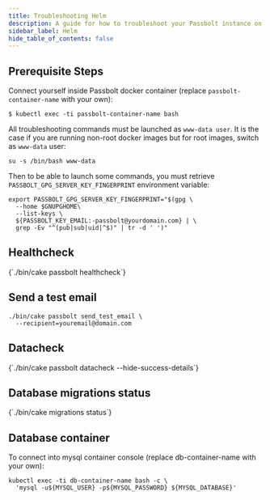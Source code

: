 ```yaml
---
title: Troubleshooting Helm
description: A guide for how to troubleshoot your Passbolt instance on Helm
sidebar_label: Helm
hide_table_of_contents: false
---
```



## Prerequisite Steps

Connect yourself inside Passbolt docker container (replace `passbolt-container-name` with your own):

`$ kubectl exec -ti passbolt-container-name bash`

All troubleshooting commands must be launched as `www-data user`. It is the case if you are running non-root docker images but for root images, switch as `www-data` user:

`su -s /bin/bash www-data`

Then to be able to launch some commands, you must retrieve `PASSBOLT_GPG_SERVER_KEY_FINGERPRINT` environment variable:
```
export PASSBOLT_GPG_SERVER_KEY_FINGERPRINT="$(gpg \
  --home $GNUPGHOME\
  --list-keys \
  ${PASSBOLT_KEY_EMAIL:-passbolt@yourdomain.com} | \
  grep -Ev "^(pub|sub|uid|^$)" | tr -d ' ')"
```
## Healthcheck

<CodeBlock>
  {`./bin/cake passbolt healthcheck`}
</CodeBlock>

## Send a test email
```
./bin/cake passbolt send_test_email \
  --recipient=youremail@domain.com
```
## Datacheck
<CodeBlock>
  {`./bin/cake passbolt datacheck --hide-success-details`}
</CodeBlock>

## Database migrations status

<CodeBlock>
  {`./bin/cake migrations status`}
</CodeBlock>

## Database container

To connect into mysql container console (replace db-container-name with your own):
```
kubectl exec -ti db-container-name bash -c \
  'mysql -u${MYSQL_USER} -p${MYSQL_PASSWORD} ${MYSQL_DATABASE}'
```
